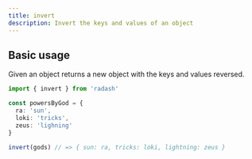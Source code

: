 ```yaml
---
title: invert
description: Invert the keys and values of an object
---
```





## Basic usage

Given an object returns a new object with the keys and values reversed.

```ts
import { invert } from 'radash'

const powersByGod = {
  ra: 'sun',
  loki: 'tricks',
  zeus: 'lighning'
}

invert(gods) // => { sun: ra, tricks: loki, lightning: zeus }
```








